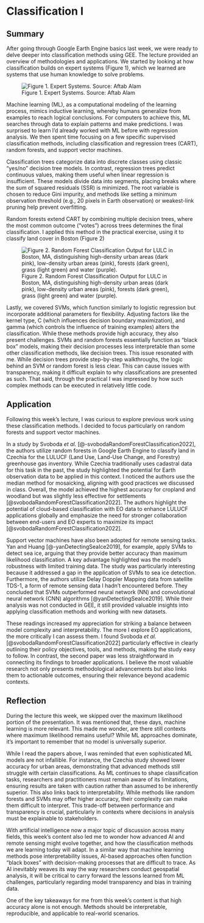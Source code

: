 # Classification I

## Summary

After going through Google Earth Engine basics last week, we were ready to delve deeper into classification methods using GEE. The lecture provided an overview of methodologies and applications. We started by looking at how classification builds on expert systems (Figure 1), which we learned are systems that use human knowledge to solve problems.

![Figure 1. Expert Systems. Source: Aftab Alam](https://qph.cf2.quoracdn.net/main-qimg-a63e873b68b7d220020991140f0a896c-lq)

Machine learning (ML), as a computational modeling of the learning process, mimics inductive learning, whereby humans generalize from examples to reach logical conclusions. For computers to achieve this, ML searches through data to explain patterns and make predictions. I was surprised to learn I’d already worked with ML before with regression analysis. We then spent time focusing on a few specific supervised classification methods, including classification and regression trees (CART), random forests, and support vector machines.

Classification trees categorize data into discrete classes using classic “yes/no” decision tree models. In contrast, regression trees predict continuous values, making them useful when linear regression is insufficient. These models divide data into segments, placing breaks where the sum of squared residuals (SSR) is minimized. The root variable is chosen to reduce Gini impurity, and methods like setting a minimum observation threshold (e.g., 20 pixels in Earth observation) or weakest-link pruning help prevent overfitting.

Random forests extend CART by combining multiple decision trees, where the most common outcome (“votes”) across trees determines the final classification. I applied this method in the practical exercise, using it to classify land cover in Boston (Figure 2)

![Figure 2. Random Forest Classification Output for LULC in Boston, MA,  distinguishing high-density urban areas (dark pink), low-density urban areas (pink), forests (dark green), grass (light green) and water (purple).](images/boston.png)

Lastly, we covered SVMs, which function similarly to logistic regression but incorporate additional parameters for flexibility. Adjusting factors like the kernel type, C (which influences decision boundary maximization), and gamma (which controls the influence of training examples) alters the classification. While these methods provide high accuracy, they also present challenges. SVMs and random forests essentially function as “black box” models, making their decision processes less interpretable than some other classification methods, like decision trees. This issue resonated with me. While decision trees provide step-by-step walkthroughs, the logic behind an SVM or random forest is less clear. This can cause issues with transparency, making it difficult explain to why classifications are presented as such. That said, through the practical I was impressed by how such complex methods can be executed in relatively little code.

## Application

Following this week’s lecture, I was curious to explore previous work using these classification methods. I decided to focus particularly on random forests and support vector machines.

In a study by Svoboda *et al.* \[\@-svobodaRandomForestClassification2022\], the authors utilize random forests in Google Earth Engine to classify land in Czechia for the LULUCF (Land Use, Land-Use Change, and Forestry) greenhouse gas inventory. While Czechia traditionally uses cadastral data for this task in the past, the study highlighted the potential for Earth observation data to be applied in this context. I noticed the authors use the median method for mosaicking, aligning with good practices we discussed in class. Overall, the model achieved the highest accuracy for cropland and woodland but was slightly less effective for settlements [@svobodaRandomForestClassification2022]. The authors highlight the potential of cloud-based classification with EO data to enhance LULUCF applications globally and emphasize the need for stronger collaboration between end-users and EO experts to maximize its impact [@svobodaRandomForestClassification2022].

Support vector machines have also been adopted for remote sensing tasks. Yan and Huang \[\@-yanDetectingSeaIce2019\], for example, apply SVMs to detect sea ice, arguing that they provide better accuracy than maximum likelihood classification. A key advantage highlighted was the model's robustness with limited training data. The study was particularly interesting because it addressed a gap in the application of SVMs to sea ice detection. Furthermore, the authors utilize Delay Doppler Mapping data from satellite TDS-1, a form of remote sensing data I hadn’t encountered before. They concluded that SVMs outperformed neural network (NN) and convolutional neural network (CNN) algorithms [@yanDetectingSeaIce2019]. While their analysis was not conducted in GEE, it still provided valuable insights into applying classification methods and working with new datasets.

These readings increased my appreciation for striking a balance between model complexity and interpretability. The more I explore EO applications, the more critically I can assess them. I found Svoboda *et al.* [@svobodaRandomForestClassification2022] particularly effective in clearly outlining their policy objectives, tools, and methods, making the study easy to follow. In contrast, the second paper was less straightforward in connecting its findings to broader applications. I believe the most valuable research not only presents methodological advancements but also links them to actionable outcomes, ensuring their relevance beyond academic contexts.

## Reflection

During the lecture this week, we skipped over the maximum likelihood portion of the presentation. It was mentioned that, these days, machine learning is more relevant. This made me wonder, are there still contexts where maximum likelihood remains useful? While ML approaches dominate, it’s important to remember that no model is universally superior.

While I read the papers above, I was reminded that even sophisticated ML models are not infallible. For instance, the Czechia study showed lower accuracy for urban areas, demonstrating that advanced methods still struggle with certain classifications. As ML continues to shape classification tasks, researchers and practitioners must remain aware of its limitations, ensuring results are taken with caution rather than assumed to be inherently superior. This also links back to interpretability. While methods like random forests and SVMs may offer higher accuracy, their complexity can make them difficult to interpret. This trade-off between performance and transparency is crucial, particularly in contexts where decisions in analysis must be explainable to stakeholders.

With artificial intelligence now a major topic of discussion across many fields, this week’s content also led me to wonder how advanced AI and remote sensing might evolve together, and how the classification methods we are learning today will adapt. In a similar way that machine learning methods pose interpretability issues, AI-based approaches often function "black boxes" with decision-making processes that are difficult to trace. As AI inevitably weaves its way the way researchers conduct geospatial analysis, it will be critical to carry forward the lessons learned from ML challenges, particularly regarding model transparency and bias in training data.

One of the key takeaways for me from this week's content is that high accuracy alone is not enough. Methods should be interpretable, reproducible, and applicable to real-world scenarios.
